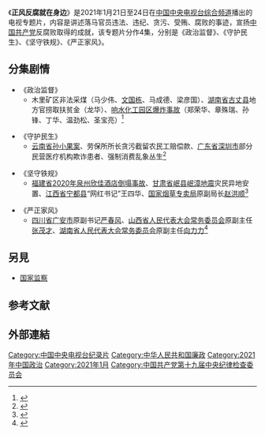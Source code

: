 《'''正风反腐就在身边'''》是2021年1月21日至24日在[[中国中央电视台综合频道|中国中央电视台综合频道]]播出的电视专题片，内容是讲述落马官员违法、违纪、贪污、受贿、腐败的事迹，宣扬[[中国共产党|中国共产党]]反腐败取得的成就，该专题片分作4集，分别是《政治监督》、《守护民生》、《坚守铁规》、《严正家风》。

==分集剧情==
*《政治监督》
**木里矿区非法采煤（马少伟、[[文国栋|文国栋]]、马成德、梁彦国）、[[湖南省|湖南省]][[古丈县|古丈县]]地方官捞取扶贫金（龙华）、[[2019年江苏响水天嘉宜化工厂爆炸事故|响水化工园区爆炸事故]]（郑荣华、章殊瑞、孙锋、丁华、温劲松、圣宝亮）<ref>{{cite news |title=电视专题片《正风反腐就在身边》第一集：《政治监督》 |url=https://news.sina.com.cn/c/2021-01-22/doc-ikftpnny0438352.shtml |accessdate=2021-01-24 |work=新浪 |date=2021-01-21 |archive-date=2021-01-25 |archive-url=https://web.archive.org/web/20210125183333/https://news.sina.com.cn/c/2021-01-22/doc-ikftpnny0438352.shtml |dead-url=no }}</ref>

*《守护民生》
**[[云南省|云南省]][[孙小果|孙小果案]]、劳保所所长贪污截留农民工赔偿款、[[广东省|广东省]][[深圳市|深圳市]]部分民营医疗机构欺诈患者、强制消费乱象丛生<ref>{{cite news |title=电视专题片《正风反腐就在身边》第二集：《守护民生》 |url=https://news.sina.com.cn/c/xl/2021-01-23/doc-ikftpnny0850756.shtml |accessdate=2021-01-24 |work=新浪 |date=2021-01-22 |archive-date=2021-01-23 |archive-url=https://web.archive.org/web/20210123063538/https://news.sina.com.cn/c/xl/2021-01-23/doc-ikftpnny0850756.shtml |dead-url=no }}</ref>

*《坚守铁规》
**[[福建省|福建省]][[2020年泉州欣佳酒店倒塌事故|2020年泉州欣佳酒店倒塌事故]]、[[甘肃省|甘肃省]][[岷县|岷县]][[2013年定西地震|岷漳地震]]灾民异地安置、[[江西省|江西省]][[宁都县|宁都县]]“网红书记”王四华、[[国家烟草专卖局|国家烟草专卖局]]原副局长[[赵洪顺|赵洪顺]]<ref>{{cite news |title=电视专题片《正风反腐就在身边》第三集：《坚守铁规》 |url=https://news.sina.com.cn/c/xl/2021-01-24/doc-ikftssap0174431.shtml |accessdate=2021-01-24 |work=新浪 |date=2021-01-23 |archive-date=2021-01-24 |archive-url=https://web.archive.org/web/20210124013532/https://news.sina.com.cn/c/xl/2021-01-24/doc-ikftssap0174431.shtml |dead-url=no }}</ref>

*《严正家风》
**[[四川省|四川省]][[广安市|广安市]]原副书记[[严春风|严春风]]、[[山西省人民代表大会常务委员会|山西省人民代表大会常务委员会]]原副主任[[张茂才|张茂才]]、[[湖南省人民代表大会常务委员会|湖南省人民代表大会常务委员会]]原副主任[[向力力|向力力]]<ref>{{cite news |title=正风反腐就在身边 第四集《严正家风》 |url=http://www.chinanews.com/gn/2021/01-24/9395385.shtml |accessdate=2021-01-24 |work=中国新闻网 |date=2021-01-24 |archive-date=2021-01-29 |archive-url=https://web.archive.org/web/20210129095734/http://www.chinanews.com/gn/2021/01-24/9395385.shtml |dead-url=no }}</ref>

== 另見 ==
* [[国家监察|国家监察]]

==参考文献==
{{reflist}}
== 外部連結 ==
{{中共十九大以来的反腐败工作}}
{{DEFAULTSORT:Zheng正风反腐就在身边}}
[[Category:中国中央电视台纪录片|Category:中国中央电视台纪录片]]
[[Category:中华人民共和国廉政|Category:中华人民共和国廉政]]
[[Category:2021年中国政治|Category:2021年中国政治]]
[[Category:2021年1月|Category:2021年1月]]
[[Category:中国共产党第十九届中央纪律检查委员会|Category:中国共产党第十九届中央纪律检查委员会]]